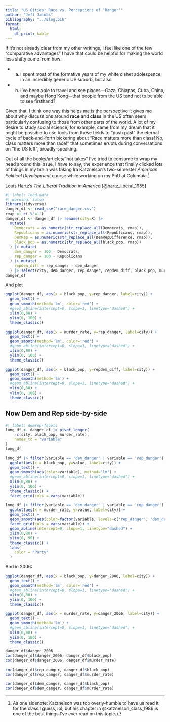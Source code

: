 ```yaml
---
title: "US Cities: Race vs. Perceptions of 'Danger'"
author: "Jeff Jacobs"
bibliography: "../Blog.bib"
format:
  html:
    df-print: kable
---
```


If it's not already clear from my other writings, I feel like one of the few "comparative advantages" I have that could be helpful for making the world less shitty come from how:

* (a) I spent most of the formative years of my white cishet adolescence in an incredibly generic US suburb, but also
* (b) I've been able to travel and see places---Gaza, Chiapas, Cuba, China, and maybe Hong Kong---that people from the US tend not to be able to see firsthand?

Given that, I think one way this helps me is the perspective it gives me about why discussions around **race** and **class** in the US often seem particularly confusing to those from other parts of the world. A lot of my desire to study social science, for example, came from my dream that it might be possible to use tools from these fields to "push past" the eternal cycle of back-and-forth bickering about "Race matters more than class! No, class matters more than race!" that sometimes erupts during conversations on "the US left", broadly-speaking.

Out of all the books/articles/"hot takes" I've tried to consume to wrap my head around this issue, I have to say, the experience that finally clicked lots of things in my brain was taking Ira Katznelson's two-semester *American Political Development* course while working on my PhD at Columbia.^[As one sidenote: Katznelson was too overly-humble to have us read it for the class I guess, lol, but his chapter in @katznelson_class_1986 is one of the best things I've ever read on this topic.]

Louis Hartz's *The Liberal Tradition in America* [@hartz_liberal_1955]

```r
#| label: load-data
#| warning: false
library(tidyverse)
danger_df <- read_csv("race_danger.csv")
rmap <- c('%'='')
danger_df <- danger_df |> rename(city=X) |>
  mutate(
    Democrats = as.numeric(str_replace_all(Democrats, rmap)),
    Republicans = as.numeric(str_replace_all(Republicans, rmap)),
    DemRep = as.numeric(str_replace_all(DemRepDifference, rmap)),
    black_pop = as.numeric(str_replace_all(black_pop, rmap))
  ) |> mutate(
    dem_danger = 100 - Democrats,
    rep_danger = 100 - Republicans
  ) |> mutate(
    repdem_diff = rep_danger - dem_danger
  ) |> select(city, dem_danger, rep_danger, repdem_diff, black_pop, murder_rate, danger_2006)
danger_df
```

And plot

```r
ggplot(danger_df, aes(x = black_pop, y=rep_danger, label=city)) +
  geom_text() +
  geom_smooth(method='lm', color='red') +
  #geom_abline(intercept=0, slope=1, linetype="dashed") +
  xlim(0,80) +
  ylim(0, 100) +
  theme_classic()
```

```r
ggplot(danger_df, aes(x = murder_rate, y=rep_danger, label=city)) +
  geom_text() +
  geom_smooth(method='lm', color='red') +
  #geom_abline(intercept=0, slope=1, linetype="dashed") +
  xlim(0,80) +
  ylim(0, 100) +
  theme_classic()
```

```r
ggplot(danger_df, aes(x = black_pop, y=repdem_diff, label=city)) +
  geom_text() +
  geom_smooth(method='lm') +
  #geom_abline(intercept=0, slope=1, linetype="dashed") +
  xlim(0,80) +
  ylim(0, 100) +
  theme_classic()
```

## Now Dem and Rep side-by-side

```r
#| label: demrep-facets
long_df <- danger_df |> pivot_longer(
    -c(city, black_pop, murder_rate),
    names_to = "variable"
)
long_df
```

```r
long_df |> filter(variable == 'dem_danger' | variable == 'rep_danger') |>
  ggplot(aes(x = black_pop, y=value, label=city)) +
  geom_text() +
  geom_smooth(aes(color=variable), method='lm') +
  #geom_abline(intercept=0, slope=1, linetype="dashed") +
  xlim(0,80) +
  ylim(0, 100) +
  theme_classic() +
  facet_grid(cols = vars(variable))
```

```r
long_df |> filter(variable == 'dem_danger' | variable == 'rep_danger') |>
  ggplot(aes(x = murder_rate, y=value, label=city)) +
  geom_text() +
  geom_smooth(aes(color=factor(variable, levels=c('rep_danger', 'dem_danger'))), method='lm') +
  facet_grid(cols = vars(variable)) +
  geom_abline(intercept=0, slope=1, linetype="dashed") +
  xlim(0,80) +
  ylim(0, 90) +
  theme_classic() +
  labs(
    color = "Party"
  )
```

And in 2006:

```r
ggplot(danger_df, aes(x = black_pop, y=danger_2006, label=city)) +
  geom_text() +
  geom_smooth(method='lm', color='red') +
  #geom_abline(intercept=0, slope=1, linetype="dashed") +
  xlim(0,80) +
  ylim(0, 100) +
  theme_classic()
```

```r
ggplot(danger_df, aes(x = murder_rate, y=danger_2006, label=city)) +
  geom_text() +
  geom_smooth(method='lm') +
  #geom_abline(intercept=0, slope=1, linetype="dashed") +
  xlim(0,80) +
  ylim(0, 100) +
  theme_classic()
```

```r
danger_df$danger_2006
cor(danger_df$danger_2006, danger_df$black_pop)
cor(danger_df$danger_2006, danger_df$murder_rate)
```

```r
cor(danger_df$rep_danger, danger_df$black_pop)
cor(danger_df$rep_danger, danger_df$murder_rate)
```

```r
cor(danger_df$dem_danger, danger_df$black_pop)
cor(danger_df$dem_danger, danger_df$murder_rate)
```
